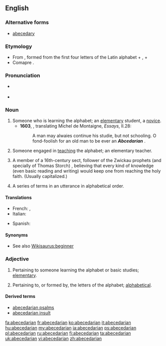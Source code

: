 {{wikisource1911Enc|Abecedarians}}
==English==

===Alternative forms===
* [[abecedary]]

===Etymology===
* From {{etyl|LL.}} {{term|abecedarius}} {{suffix||an}}, formed from the first four letters of the Latin alphabet + {{term|-arius|lang=la}}, + {{term|-an}}
* Comapre {{term|abecedary}}.

===Pronunciation===
*{{a|UK}} {{IPA|/eɪbiːsiːˈdɛːɹɪən/}}
*{{a|US}} {{IPA|/ˌeɪ.bi.siˈdɛ.ɹiən/}}

===Noun===
{{en-noun}}
{{examples-right|sense=rhetoric|examples=He knew the rhetorical devices, from abecedarian, battologia, and contentio, all the way to zeugma}}
# Someone who is learning the alphabet; an [[elementary]] student, a [[novice]]. {{defdate|from 17th c.}}
#*'''1603''', {{w|John Florio}}, translating Michel de Montaigne, ''Essays'', II.28:
#*:A man may alwaies continue his studie, but not schooling. O fond-foolish for an old man to be ever an '''''Abcedarian''''' {{transterm|abecedaire}}.
# {{context|now|_|rare}} Someone engaged in [[teaching]] the alphabet; an elementary teacher. {{defdate|from 17th c.}}
# {{historical}} A member of a 16th-century sect, follower of the Zwickau prophets (and specially of Thomas Storch) , believing that every kind of knowledge (even basic reading and writing) would keep one from reaching the holy faith. (Usually capitalized.) {{defdate|from 19th c.}}
# {{rfv-sense}} {{rhetoric}} A series of terms in an utterance in alphabetical order.

====Translations====
{{trans-top|member of a 16th-century sect}}
* French: {{t|fr|abécédarien}} , {{t|fr|abécédaire}}
* Italian: {{t|it|abecedariano}}
{{trans-mid}}
* Spanish: {{t|es|abecedariano}}
{{trans-bottom}}

====Synonyms====
* See also [[Wikisaurus:beginner]]

===Adjective===
{{en-adj}}

# {{context|now|_|rare}} Pertaining to someone learning the alphabet or basic studies; [[elementary]]. {{defdate|from 17th c.}}
# Pertaining to, or formed by, the letters of the alphabet; [[alphabetical]]. {{defdate|from 17th c.}}

====Derived terms====
* [[abecedarian psalms]]
* [[abecedarian insult]]

[[fa:abecedarian]]
[[fr:abecedarian]]
[[ko:abecedarian]]
[[it:abecedarian]]
[[hu:abecedarian]]
[[my:abecedarian]]
[[ja:abecedarian]]
[[ps:abecedarian]]
[[pl:abecedarian]]
[[ru:abecedarian]]
[[fi:abecedarian]]
[[ta:abecedarian]]
[[uk:abecedarian]]
[[vi:abecedarian]]
[[zh:abecedarian]]